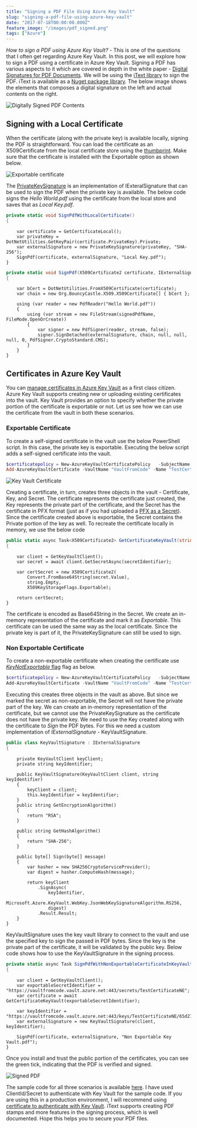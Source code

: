 ```yaml
---
title: "Signing a PDF File Using Azure Key Vault"
slug: "signing-a-pdf-file-using-azure-key-vault"
date: "2017-07-18T00:00:00.000Z"
feature_image: "/images/pdf_signed.png"
tags: ["Azure"]
---
```


_How to sign a PDF using Azure Key Vault?_ - This is one of the questions that I often get regarding Azure Key Vault. In this post, we will explore how to sign a PDF using a certificate in Azure Key Vault. Signing a PDF has various aspects to it which are covered in depth in the white paper - [Digital Signatures for PDF Documents](http://developers.itextpdf.com/books#digsig). We will be using the [iText library](http://itextpdf.com/) to sign the PDF. iText is available as a [Nuget package library](https://www.nuget.org/packages/itext7/). The below image shows the elements that composes a digital signature on the left and actual contents on the right.

![Digitally Signed PDF Contents](/images/adobe_signature.png)

Signing with a Local Certificate
--------------------------------

When the certificate (along with the private key) is available locally, signing the PDF is straightforward. You can load the certificate as an X509Certificate from the local certificate store using the [thumbprint](https://stackoverflow.com/questions/11115511/how-to-find-certificate-by-its-thumbprint-in-c-sharp). Make sure that the certificate is installed with the Exportable option as shown below.

![Exportable certificate](/images/certificate_exportable.png)

The [PrivateKeySignature](http://itextsupport.com/apidocs/itext5/latest/com/itextpdf/text/pdf/security/PrivateKeySignature.html) is an implementation of IExteralSignature that can be used to sign the PDF when the private key is available. The below code signs the _Hello World.pdf_ using the certificate from the local store and saves that as _Local Key.pdf_.

```csharp
private static void SignPdfWithLocalCertificate()
{
```
        var certificate = GetCertificateLocal();
        var privateKey = DotNetUtilities.GetKeyPair(certificate.PrivateKey).Private;
        var externalSignature = new PrivateKeySignature(privateKey, "SHA-256");
        SignPdf(certificate, externalSignature, "Local Key.pdf");
    }
    
```csharp
private static void SignPdf(X509Certificate2 certificate, IExternalSignature externalSignature, string signedPdfName)
{
```
        var bCert = DotNetUtilities.FromX509Certificate(certificate);
        var chain = new Org.BouncyCastle.X509.X509Certificate[] { bCert };
    
        using (var reader = new PdfReader("Hello World.pdf"))
        {
            using (var stream = new FileStream(signedPdfName, FileMode.OpenOrCreate))
            {
                var signer = new PdfSigner(reader, stream, false);
                signer.SignDetached(externalSignature, chain, null, null, null, 0, PdfSigner.CryptoStandard.CMS);
            }
        }
    }
    

Certificates in Azure Key Vault
-------------------------------

You can [manage certificates in Azure Key Vault](/posts/manage-certificates-in-azure-key-vault/) as a first class citizen. Azure Key Vault supports creating new or uploading existing certificates into the vault. Key Vault provides an option to specify whether the private portion of the certificate is exportable or not. Let us see how we can use the certificate from the vault in both these scenarios.

### Exportable Certificate

To create a self-signed certificate in the vault use the below PowerShell script. In this case, the private key is exportable. Executing the below script adds a self-signed certificate into the vault.

```powershell
$certificatepolicy = New-AzureKeyVaultCertificatePolicy   -SubjectName "CN=www.rahulpnath.com"   -IssuerName Self   -ValidityInMonths 12
Add-AzureKeyVaultCertificate -VaultName "VaultFromCode" -Name "TestCertificate" -CertificatePolicy $certificatepolicy
```
    

![Key Vault Certificate](/images/keyvault_getazurekeyvaultcertificate.png)

Creating a certificate, in turn, creates three objects in the vault - Certificate, Key, and Secret. The certificate represents the certificate just created, the Key represents the private part of the certificate, and the Secret has the certificate in PFX format (just as if you had uploaded a [PFX as a Secret](/posts/pfx-certificate-in-azure-key-vault/)). Since the certificate created above is exportable, the Secret contains the Private portion of the key as well. To recreate the certificate locally in memory, we use the below code

```csharp
public static async Task<X509Certificate2> GetCertificateKeyVault(string secretIdentifier)
{
```
        var client = GetKeyVaultClient();
        var secret = await client.GetSecretAsync(secretIdentifier);
    
        var certSecret = new X509Certificate2(
            Convert.FromBase64String(secret.Value),
            string.Empty,
            X509KeyStorageFlags.Exportable);
    
        return certSecret;
    }
    

The certificate is encoded as Base64String in the Secret. We create an in-memory representation of the certificate and mark it as _Exportable_. This certificate can be used the same way as the local certificate. Since the private key is part of it, the PrivateKeySignature can still be used to sign.

### Non Exportable Certificate

To create a non-exportable certificate when creating the certificate use [_KeyNotExportable_ flag](https://docs.microsoft.com/en-us/powershell/module/azurerm.keyvault/new-azurekeyvaultcertificatepolicy?view=azurermps-4.1.0) flag as below.

```powershell
$certificatepolicy = New-AzureKeyVaultCertificatePolicy   -SubjectName "CN=www.rahulpnath.com"   -IssuerName Self   -ValidityInMonths 12 -KeyNotExportable
Add-AzureKeyVaultCertificate -VaultName "VaultFromCode" -Name "TestCertificateNE" -CertificatePolicy $certificatepolicy
```
    

Executing this creates three objects in the vault as above. But since we marked the secret as non-exportable, the Secret will not have the private part of the key. We can create an in-memory representation of the certificate, but we cannot use the PrivateKeySignature as the certificate does not have the private key. We need to use the Key created along with the certificate to _Sign_ the PDF bytes. For this we need a custom implementation of _IExternalSignature_ - KeyVaultSignature.

```csharp
public class KeyVaultSignature : IExternalSignature
{
```
        private KeyVaultClient keyClient;
        private string keyIdentifier;
    
        public KeyVaultSignature(KeyVaultClient client, string keyIdentifier)
        {
            keyClient = client;
            this.keyIdentifier = keyIdentifier;
        }
        public string GetEncryptionAlgorithm()
        {
            return "RSA";
        }
    
        public string GetHashAlgorithm()
        {
            return "SHA-256";
        }
    
        public byte[] Sign(byte[] message)
        {
            var hasher = new SHA256CryptoServiceProvider();
            var digest = hasher.ComputeHash(message);
    
            return keyClient
                .SignAsync(
                    keyIdentifier,
                    Microsoft.Azure.KeyVault.WebKey.JsonWebKeySignatureAlgorithm.RS256,
                    digest)
                .Result.Result;
        }
    }
    

KeyVaultSignature uses the key vault library to connect to the vault and use the specified key to sign the passed in PDF bytes. Since the key is the private part of the certificate, it will be validated by the public key. Below code shows how to use the KeyVaultSignature in the signing process.

```csharp
private static async Task SignPdfWithNonExportableCertificateInKeyVault()
{
```
        var client = GetKeyVaultClient();
        var exportableSecretIdentifier = "https://vaultfromcode.vault.azure.net:443/secrets/TestCertificateNE";
        var certificate = await GetCertificateKeyVault(exportableSecretIdentifier);
    
        var keyIdentifier = "https://vaultfromcode.vault.azure.net:443/keys/TestCertificateNE/65d27605fdf74eb2a3f807827cd756e1";
        var externalSignature = new KeyVaultSignature(client, keyIdentifier);
    
        SignPdf(certificate, externalSignature, "Non Exportable Key Vault.pdf");
    }
    

Once you install and trust the public portion of the certificates, you can see the green tick, indicating that the PDF is verified and signed.

![Signed PDF](/images/pdf_signed.png)

The sample code for all three scenarios is available [here](https://github.com/rahulpnath/Blog/tree/master/PDFSign). I have used ClientId/Secret to authenticate with Key Vault for the sample code. If you are using this in a production environment, I will recommend using [certificate to authenticate with Key Vault](/posts/authenticating-a-client-application-with-azure-key-vault/). iText supports creating PDF stamps and more features in the signing process, which is well documented. Hope this helps you to secure your PDF files.